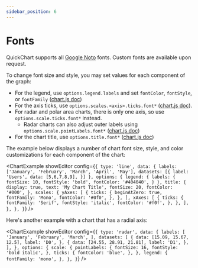 ```yaml
---
sidebar_position: 6
---
```



# Fonts

QuickChart supports all [Google Noto](https://www.google.com/get/noto/) fonts. Custom fonts are available upon request.

To change font size and style, you may set values for each component of the graph:

- For the legend, use `options.legend.labels` and set `fontColor`, `fontStyle`, or `fontFamily` ([chart.js doc](https://www.chartjs.org/docs/2.9.4/configuration/legend.html))
- For the axis ticks, use `options.scales.<axis>.ticks.font*` ([chart.js doc](https://www.chartjs.org/docs/2.9.4/axes/styling.html)).
- For radar and polar area charts, there is only one axis, so use `options.scale.ticks.font*` instead.
  - Radar charts can also adjust outer labels using `options.scale.pointLabels.font*` ([chart.js doc](https://www.chartjs.org/docs/2.9.4/axes/radial/linear.html#point-label-options))
- For the chart title, use `options.title.font*` ([chart.js doc](https://www.chartjs.org/docs/2.9.4/configuration/title.html))

The example below displays a number of chart font size, style, and color customizations for each component of the chart:

<ChartExample
  showEditor
  config={`{
  type: 'line',
  data: {
    labels: ['January', 'February', 'March', 'April', 'May'],
    datasets: [{
      label: 'Users',
      data: [5,6,7,8,9],
    }]
  },
  options: {
    legend: {
      labels: {
        fontSize: 10,
        fontStyle: 'bold',
        fontColor: '#404040',
      }
    },
    title: {
      display: true,
      text: 'My Chart Title',
      fontSize: 20,
      fontColor: '#000',
    },
    scales: {
      yAxes: [
        {
          ticks: {
            beginAtZero: true,
            fontFamily: 'Mono',
            fontColor: '#0f0',
          },
        },
      ],
      xAxes: [
        {
          ticks: {
            fontFamily: 'Serif',
            fontStyle: 'italic',
            fontColor: '#f0f',
          },
        },
      ],
    },
  },
}`}
/>

Here's another example with a chart that has a radial axis:

<ChartExample
  showEditor
  config={`{
  type: 'radar',
  data: {
    labels: [
      'January',
      'February',
      'March',
    ],
    datasets: [
      {
        data: [15.09, 15.67, 12.5],
        label: 'D0',
      },
      {
        data: [24.55, 28.91, 21.81],
        label: 'D1',
      },
    ],
  },
  options: {
    scale: {
      pointLabels: {
        fontSize: 16,
        fontStyle: 'bold italic',
      },
      ticks: {
        fontColor: 'blue',
      },
    },
    legend: {
      fontFamily: 'mono',
    },
  },
}`}
/>
